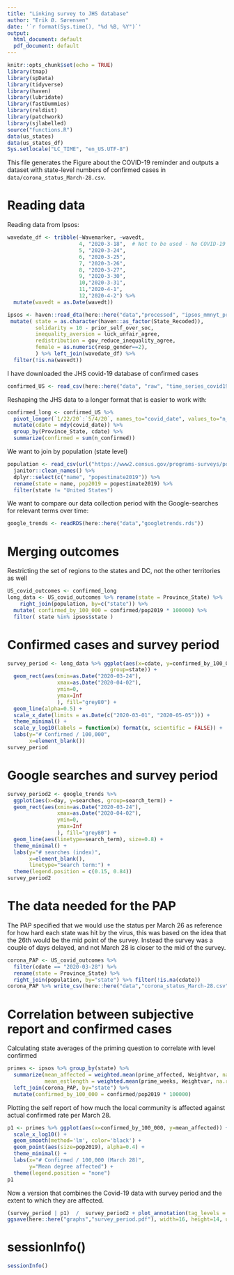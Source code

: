 ```yaml
---
title: "Linking survey to JHS database"
author: "Erik Ø. Sørensen"
date: '`r format(Sys.time(), "%d %B, %Y")`'
output:
  html_document: default
  pdf_document: default
---
```


```r
knitr::opts_chunk$set(echo = TRUE)
library(tmap)
library(spData)
library(tidyverse)
library(haven)
library(lubridate)
library(fastDummies)
library(reldist)
library(patchwork)
library(sjlabelled)
source("functions.R")
data(us_states)
data(us_states_df)
Sys.setlocale("LC_TIME", "en_US.UTF-8")
```

This file generates the Figure about the COVID-19 reminder and 
outputs a dataset with state-level numbers of confirmed cases 
in `data/corona_status_March-28.csv`.

# Reading data 

Reading data from Ipsos:
```r
wavedate_df <- tribble(~Wavemarker, ~wavedt,
                       4, "2020-3-18",  # Not to be used - No COVID-19 reminder
                       5, "2020-3-24",
                       6, "2020-3-25", 
                       7, "2020-3-26",
                       8, "2020-3-27",
                       9, "2020-3-30",
                       10,"2020-3-31",
                       11,"2020-4-1", 
                       12,"2020-4-2") %>% 
  mutate(wavedt = as.Date(wavedt))

ipsos <- haven::read_dta(here::here("data","processed", "ipsos_mmnyt_processed_release.dta")) %>%
 mutate( state = as.character(haven::as_factor(State_Recoded)),
         solidarity = 10 - prior_self_over_soc,
         inequality_aversion = luck_unfair_agree,
         redistribution = gov_reduce_inequality_agree,
         female = as.numeric(resp_gender==2),
         ) %>% left_join(wavedate_df) %>%
  filter(!is.na(wavedt))
```

I have downloaded the JHS covid-19 database of confirmed cases
```r
confirmed_US <- read_csv(here::here("data", "raw", "time_series_covid19_confirmed_US.csv"))
```
Reshaping the JHS data to a longer format that is easier to work with:
```r
confirmed_long <- confirmed_US %>% 
  pivot_longer(`1/22/20`:`5/4/20`, names_to="covid_date", values_to="n_confirmed") %>%
  mutate(cdate = mdy(covid_date)) %>% 
  group_by(Province_State, cdate) %>%
  summarize(confirmed = sum(n_confirmed))
```

We want to join by population (state level)
```r
population <- read_csv(url("https://www2.census.gov/programs-surveys/popest/datasets/2010-2019/state/detail/SCPRC-EST2019-18+POP-RES.csv")) %>% 
  janitor::clean_names() %>%
  dplyr::select(c("name", "popestimate2019")) %>%
  rename(state = name, pop2019 = popestimate2019) %>%
  filter(state != "United States")
```

We want to compare our data collection period with the Google-searches for relevant terms
over time:
```r
google_trends <- readRDS(here::here("data","googletrends.rds"))
```


# Merging outcomes
Restricting the set of regions to the states and DC, not the other
territories as well
```r
US_covid_outcomes <- confirmed_long 
long_data <- US_covid_outcomes %>% rename(state = Province_State) %>%
    right_join(population, by=c("state")) %>%
  mutate( confirmed_by_100_000 = confirmed/pop2019 * 100000) %>%
  filter( state %in% ipsos$state )
```

# Confirmed cases and survey period

```r
survey_period <- long_data %>% ggplot(aes(x=cdate, y=confirmed_by_100_000, 
                                 group=state)) +
  geom_rect(aes(xmin=as.Date("2020-03-24"),
                xmax=as.Date("2020-04-02"), 
                ymin=0, 
                ymax=Inf
                ), fill="grey80") +
  geom_line(alpha=0.5) +
  scale_x_date(limits = as.Date(c("2020-03-01", "2020-05-05"))) +
  theme_minimal() +
  scale_y_log10(labels = function(x) format(x, scientific = FALSE)) + 
  labs(y="# Confirmed / 100,000", 
       x=element_blank())
survey_period       
```

# Google searches and survey period

```r
survey_period2 <- google_trends %>% 
  ggplot(aes(x=day, y=searches, group=search_term)) +
  geom_rect(aes(xmin=as.Date("2020-03-24"),
                xmax=as.Date("2020-04-02"), 
                ymin=0, 
                ymax=Inf
                ), fill="grey80") +
  geom_line(aes(linetype=search_term), size=0.8) +
  theme_minimal() +
  labs(y="# searches (index)",
       x=element_blank(),
       linetype="Search term:") +
  theme(legend.position = c(0.15, 0.84))
survey_period2
```


# The data needed for the PAP
The PAP specified that we would use the status per March 26 as reference for how
hard each state was hit by the virus, this was based on the idea that the 26th would
be the mid point of the survey. Instead the survey was a couple of days delayed,
and not March 28 is closer to the mid of the survey.
```r
corona_PAP <- US_covid_outcomes %>% 
  filter(cdate == "2020-03-28") %>%
  rename(state = Province_State) %>%
  right_join(population, by="state") %>% filter(!is.na(cdate))
corona_PAP %>% write_csv(here::here("data","corona_status_March-28.csv"))
```


# Correlation between subjective report and confirmed cases

Calculating state averages of the priming question to correlate with level confirmed
```r
primes <- ipsos %>% group_by(state) %>%
  summarize(mean_affected = weighted.mean(prime_affected, Weightvar, na.rm=TRUE),
            mean_estlength = weighted.mean(prime_weeks, Weightvar, na.rm=TRUE)) %>%
  left_join(corona_PAP, by="state") %>%
  mutate(confirmed_by_100_000 = confirmed/pop2019 * 100000)
```

Plotting the self report of how much the local community is affected against 
actual confirmed rate per March 28.
```r
p1 <- primes %>% ggplot(aes(x=confirmed_by_100_000, y=mean_affected)) + 
  scale_x_log10() + 
  geom_smooth(method='lm', color='black') + 
  geom_point(aes(size=pop2019), alpha=0.4) +
  theme_minimal() +
  labs(x="# Confirmed / 100,000 (March 28)",
       y="Mean degree affected") + 
  theme(legend.position = "none")
p1
```

Now a version that combines the Covid-19 data with survey period and 
the extent to which they are affected.

```r
(survey_period | p1)  /  survey_period2 + plot_annotation(tag_levels = "a")
ggsave(here::here("graphs","survey_period.pdf"), width=16, height=14, units="cm")
```

# sessionInfo()

```r
sessionInfo()
```


